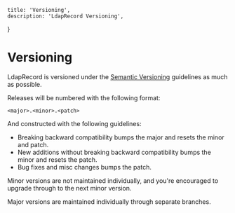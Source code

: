     title: 'Versioning',
    description: 'LdapRecord Versioning',
}

# Versioning

LdapRecord is versioned under the [Semantic Versioning](http://semver.org/) guidelines as much as possible.

Releases will be numbered with the following format:

`<major>.<minor>.<patch>`

And constructed with the following guidelines:

- Breaking backward compatibility bumps the major and resets the minor and patch.
- New additions without breaking backward compatibility bumps the minor and resets the patch.
- Bug fixes and misc changes bumps the patch.

Minor versions are not maintained individually, and you're encouraged to upgrade through to the next minor version.

Major versions are maintained individually through separate branches.
